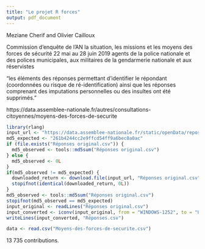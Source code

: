 ```yaml
---
title: "Le projet R forces"
output: pdf_document
---
```


Meziane Cherif and Olivier Cailloux

Commission d’enquête de l’AN
la situation, les missions et les moyens des forces de sécurité
22 mai au 28 juin 2019
agents de la police nationale et des polices municipales, aux militaires de la gendarmerie nationale et aux réservistes

"les éléments des réponses permettant d’identifier le répondant (coordonnées ou risque de ré-identification) ainsi que les réponses comprenant des imputations personnelles ou des insultes ont été supprimés."

https://data.assemblee-nationale.fr/autres/consultations-citoyennes/moyens-des-forces-de-securite
```r
library(rlang)
input_url <- "https://data.assemblee-nationale.fr/static/openData/repository/CONSULTATIONS_CITOYENNES/MOYENS_DES_FORCES_DE_SECURITE/Moyens-des-forces-de-securite.csv" # nolint: line_length_linter.
md5_expected <- "261b4244cc2e9ffcd54ff9a6bec0a0ac"
if (file.exists("Réponses original.csv")) {
  md5_observed <- tools::md5sum("Réponses original.csv")
} else {
  md5_observed <- 0L
}
if(md5_observed != md5_expected) {
  downloaded_return <- download.file(input_url, "Réponses original.csv", mode = "wb")
  stopifnot(identical(downloaded_return, 0L))
}
md5_observed <- tools::md5sum("Réponses original.csv")
stopifnot(md5_observed == md5_expected)
input_original <- readLines("Réponses original.csv")
input_converted <- iconv(input_original, from = "WINDOWS-1252", to = "UTF8")
writeLines(input_converted, "Réponses.csv")

data <- read.csv("Moyens-des-forces-de-securite.csv")
```

13 735 contributions.
